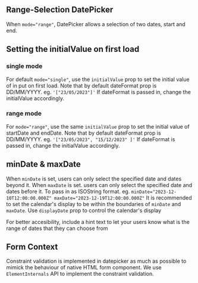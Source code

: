 ## Range-Selection DatePicker

When `mode="range"`, DatePicker allows a selection of two dates, start and end.

<Canvas of={DatepickerStories.RangeSelection}>
  <Story of={DatepickerStories.RangeSelection} />
</Canvas>

## Setting the initialValue on first load

### single mode

For default `mode="single"`, use the `initialValue` prop to set the initial value of in put on first load. Note that by default dateFormat prop is DD/MM/YYYY. eg. `'["23/05/2023"]'` If dateFormat is passed in, change the initialValue accordingly.

<Canvas of={DatepickerStories.SingleMode}>
  <Story of={DatepickerStories.SingleMode} />
</Canvas>

### range mode

For `mode="range"`, use the same `initialValue` prop to set the initial value of startDate and endDate. Note that by default dateFormat prop is DD/MM/YYYY. eg. `'["23/05/2023", "15/12/2023" ]'` If dateFormat is passed in, change the initialValue accordingly.

<Canvas of={DatepickerStories.RangeMode}>
  <Story of={DatepickerStories.RangeMode} />
</Canvas>

## minDate & maxDate

When `minDate` is set, users can only select the specified date and dates beyond it. When `maxDate` is set. users can only select the specified date and dates before it. To pass in as ISOString format. eg. `minDate="2023-12-10T12:00:00.000Z" maxDate="2023-12-19T12:00:00.000Z"`
It is recommended to set the calendar's display to be within the boundaries of `minDate` and `maxDate`. Use `displayDate` prop to control the calendar's display

For better accesibility, include a hint text to let your users know what is the range of dates that they can choose from

<Canvas of={DatepickerStories.MinMax}>
  <Story of={DatepickerStories.MinMax} />
</Canvas>

## Form Context

Constraint validation is implemented in datepicker as much as possible to mimick the behaviour of native HTML form component.
We use `ElementInternals` API to implement the constraint validation.

<Canvas of={DatepickerStories.FormSubmission}>
  <Story of={DatepickerStories.FormSubmission} />
</Canvas>
